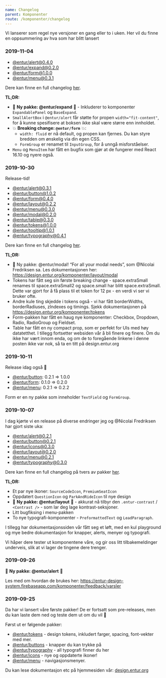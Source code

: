 ```yaml
---
name: Changelog
parent: Komponenter
route: /komponenter/changelog
---
```



<PageHeader title="Changelog">
  Vi lanserer som regel nye versjoner en gang eller to i uken. Her vil du finne
  en oppsummering av hva som har blitt lansert
</PageHeader>

### 2019-11-04

- [@entur/alert@0.4.0](https://www.npmjs.com/package/@entur/alert)
- [@entur/expand@0.2.0](https://www.npmjs.com/package/@entur/expand)
- [@entur/form@1.0.0](https://www.npmjs.com/package/@entur/form)
- [@entur/menu@0.3.1](https://www.npmjs.com/package/@entur/menu)

Dere kan finne en full changelog [her](https://bitbucket.org/enturas/design-system/commits/5fb924b798c6083c377940abef35ecc126efc1f9).

**TL;DR:**

- 🎉 **Ny pakke: @entur/expand** 🎉 - Inkluderer to komponenter `ExpandablePanel` og `BaseExpand`.
- `SmallAlertBox` i `@entur/alert` får støtte for propen `width="fit-content"`, for å kunne spesifisere at boksen ikke skal være større enn innholdet.
- 💥 **Breaking change: `@entur/form`** 💥:
  - `width: fluid` er nå default, og propen kan fjernes. Du kan styre bredden om ønskelig via din egen CSS.
  - `FormGroup` er renamet til `InputGroup`, for å unngå misforståelser.
- `Menu` og `MenuItem` har fått en bugfix som gjør at de fungerer med React 16.10 og nyere også.

### 2019-10-30

Release-tid!

- [@entur/alert@0.3.1](https://www.npmjs.com/package/@entur/alert)
- [@entur/button@1.0.2](https://www.npmjs.com/package/@entur/button)
- [@entur/form@0.4.0](https://www.npmjs.com/package/@entur/form)
- [@entur/layout@0.2.2](https://www.npmjs.com/package/@entur/layout)
- [@entur/menu@0.3.0](https://www.npmjs.com/package/@entur/menu)
- [@entur/modal@0.2.0](https://www.npmjs.com/package/@entur/modal)
- [@entur/table@0.3.0](https://www.npmjs.com/package/@entur/table)
- [@entur/tokens@1.0.0](https://www.npmjs.com/package/@entur/tokens)
- [@entur/tooltip@1.0.1](https://www.npmjs.com/package/@entur/tooltip)
- [@entur/typography@0.4.1](https://www.npmjs.com/package/@entur/typography)

Dere kan finne en full changelog [her](https://bitbucket.org/enturas/design-system/commits/33a589c66b9169353060466237d3e69972b7a726).

**TL;DR:**

- :tada: Ny pakke: @entur/modal! “For all your modal needs”, som @Nicolai Fredriksen sa. Les dokumentasjonen her: https://design.entur.org/komponenter/layout/modal
- Tokens har fått seg sin første breaking change - space.extraSmall renames til space.extraSmall2 og space.small har blitt space.extraSmall. Dette var gjort for å få plass til et token for 12 px - en verdi vi ser vi bruker ofte.
- Andre kule ting skjedde i tokens også - vi har fått borderWidths, borderRadiuses, zIndexes og timings. Sjekk dokumentasjonen på https://design.entur.org/komponenter/tokens
- Form-pakken har fått en haug nye komponenter: Checkbox, Dropdown, Radio, RadioGroup og Fieldset.
- Table har fått en ny compact prop, som er perfekt for UIs med høy datatetthet.
  I tillegg fortsetter websiden vår å bli finere og finere. Om du ikke har vært innom enda, og om de to foregående linkene i denne posten ikke var nok, så ta en titt på design.entur.org

### 2019-10-11

Release idag også 🎊

- [@entur/button](https://www.npmjs.com/package/@entur/button): 0.2.1 => 1.0.0
- [@entur/form](https://www.npmjs.com/package/@entur/form): 0.1.0 => 0.2.0
- [@entur/menu](https://www.npmjs.com/package/@entur/menu): 0.2.1 => 0.2.2

Form er en ny pakke som inneholder `TextField` og `FormGroup`.

### 2019-10-07

I dag kjørte vi en release på diverse endringer jeg og @Nicolai Fredriksen har gjort siste uka:

- [@entur/alert@0.2.1](https://www.npmjs.com/package/@entur/alert)
- [@entur/button@0.2.1](https://www.npmjs.com/package/@entur/button)
- [@entur/icons@0.3.0](https://www.npmjs.com/package/@entur/icons)
- [@entur/layout@0.2.0](https://www.npmjs.com/package/@entur/layout)
- [@entur/menu@0.2.1](https://www.npmjs.com/package/@entur/menu)
- [@entur/typography@0.3.0](https://www.npmjs.com/package/@entur/typography)

Dere kan finne en full changelog på tvers av pakker [her](https://bitbucket.org/enturas/design-system/commits/831e395503aa7f4a5703f452eb4df97140f961e8).

**TL;DR:**

- Et par nye ikoner: `SourceCodeIcon`, `PremiumSeatIcon`
- Oppdatert `QuestionIcon` og `ParkAndRideIcon` til nye design
- 🎉 **Ny pakke: @entur/layout** 🎉 - akkurat nå tilbyr den `.entur-contrast` / `<Contrast />` - som lar deg lage kontrast-seksjoner.
- Litt bugfiksing i menu-pakken
- To nye typografi-komponenter - `PreformattedText` og `LeadParagraph`.

I tillegg har dokumentasjonssiden vår fått seg et løft, med en kul playground og mye bedre dokumentasjon for knapper, alerts, menyer og typografi.

Vi håper dere tester ut komponentene våre, og gir oss litt tilbakemeldinger underveis, slik at vi lager de tingene dere trenger.

### 2019-09-26

🎉 **Ny pakke: @entur/alert** 🎉

Les med om hvordan de brukes her:
https://entur-design-system.firebaseapp.com/komponenter/feedback/varsler

### 2019-09-25

Da har vi lansert våre første pakker! De er fortsatt som pre-releases, men du kan laste dem ned og teste dem ut om du vil 🙂

Først ut er følgende pakker:

- [@entur/tokens](https://www.npmjs.com/package/@entur/tokens) - design tokens, inkludert farger, spacing, font-vekter med mer.
- [@entur/buttons](https://www.npmjs.com/package/@entur/buttons) - knapper du kan trykke på
- [@entur/typography](https://www.npmjs.com/package/@entur/typography) - all typografi finner du her
- [@entur/icons](https://www.npmjs.com/package/@entur/icons) - nye og oppdaterte ikoner!
- [@entur/menu](https://www.npmjs.com/package/@entur/menu) - navigasjonsmenyer.

Du kan lese dokumentasjon etc på hjemmesiden vår: [design.entur.org](https://design.entur.org)
